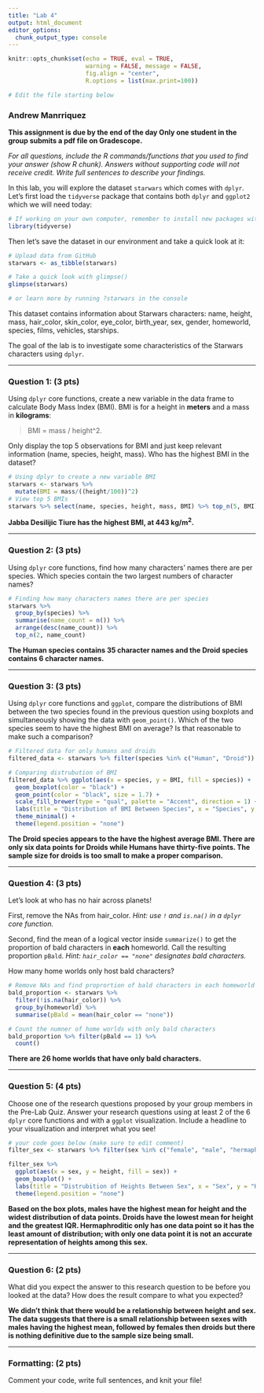 ```yaml
---
title: "Lab 4"
output: html_document
editor_options: 
  chunk_output_type: console
---
```


```r
knitr::opts_chunk$set(echo = TRUE, eval = TRUE,  
                      warning = FALSE, message = FALSE, 
                      fig.align = "center",
                      R.options = list(max.print=100))

# Edit the file starting below
```

### Andrew Manrriquez

**This assignment is due by the end of the day Only one student in the group submits a pdf file on Gradescope.**

*For all questions, include the R commands/functions that you used to find your answer (show R chunk). Answers without supporting code will not receive credit. Write full sentences to describe your findings.*

In this lab, you will explore the dataset `starwars` which comes with `dplyr`. Let's first load the `tidyverse` package that contains both `dplyr` and `ggplot2` which we will need today:

```r
# If working on your own computer, remember to install new packages with install.packages("name") in the console
library(tidyverse)
```

Then let's save the dataset in our environment and take a quick look at it:

```r
# Upload data from GitHub
starwars <- as_tibble(starwars)

# Take a quick look with glimpse() 
glimpse(starwars)

# or learn more by running ?starwars in the console
```

This dataset contains information about Starwars characters: name, height, mass, hair_color, skin_color, eye_color, birth_year, sex, gender, homeworld, species, films, vehicles, starships.

The goal of the lab is to investigate some characteristics of the Starwars characters using `dplyr`.

------------------------------------------------------------------------

### Question 1: (3 pts)

Using `dplyr` core functions, create a new variable in the data frame to calculate Body Mass Index (BMI). BMI is for a height in **meters** and a mass in **kilograms**:

> BMI = mass / height\^2.

Only display the top 5 observations for BMI and just keep relevant information (name, species, height, mass). Who has the highest BMI in the dataset?

```r
# Using dplyr to create a new variable BMI
starwars <- starwars %>% 
  mutate(BMI = mass/((height/100))^2)
# View top 5 BMIs
starwars %>% select(name, species, height, mass, BMI) %>% top_n(5, BMI)
```

**Jabba Desilijic Tiure has the highest BMI, at 443 kg/m^2^.**

------------------------------------------------------------------------

### Question 2: (3 pts)

Using `dplyr` core functions, find how many characters' names there are per species. Which species contain the two largest numbers of character names?

```r
# Finding how many characters names there are per species
starwars %>%
  group_by(species) %>%
  summarise(name_count = n()) %>%
  arrange(desc(name_count)) %>%
  top_n(2, name_count)
```

**The Human species contains 35 character names and the Droid species contains 6 character names.**

------------------------------------------------------------------------

### Question 3: (3 pts)

Using `dplyr` core functions and `ggplot`, compare the distributions of BMI between the two species found in the previous question using boxplots and simultaneously showing the data with `geom_point()`. Which of the two species seem to have the highest BMI on average? Is that reasonable to make such a comparison?

```r
# Filtered data for only humans and droids
filtered_data <- starwars %>% filter(species %in% c("Human", "Droid"))

# Comparing distrubution of BMI
filtered_data %>% ggplot(aes(x = species, y = BMI, fill = species)) + 
  geom_boxplot(color = "black") + 
  geom_point(color = "black", size = 1.7) + 
  scale_fill_brewer(type = "qual", palette = "Accent", direction = 1) + 
  labs(title = "Distribution of BMI Between Species", x = "Species", y = "BMI (kg/m^2)") + 
  theme_minimal() + 
  theme(legend.position = "none")

```

**The Droid species appears to the have the highest average BMI. There are only six data points for Droids while Humans have thirty-five points. The sample size for droids is too small to make a proper comparison.**

------------------------------------------------------------------------

### Question 4: (3 pts)

Let's look at who has no hair across planets!

First, remove the NAs from hair_color. *Hint: use `!` and `is.na()` in a `dplyr` core function.*

Second, find the mean of a logical vector inside `summarize()` to get the proportion of bald characters in **each** homeworld. Call the resulting proportion `pBald`. *Hint: `hair_color == "none"` designates bald characters.*

How many home worlds only host bald characters?

```r
# Remove NAs and find proprortion of bald characters in each homeworld
bald_proportion <- starwars %>%
  filter(!is.na(hair_color)) %>%
  group_by(homeworld) %>%
  summarise(pBald = mean(hair_color == "none"))

# Count the numner of home worlds with only bald characters
bald_proportion %>% filter(pBald == 1) %>% 
  count()
```

**There are 26 home worlds that have only bald characters.**

------------------------------------------------------------------------

### Question 5: (4 pts)

Choose one of the research questions proposed by your group members in the Pre-Lab Quiz. Answer your research questions using at least 2 of the 6 `dplyr` core functions and with a `ggplot` visualization. Include a headline to your visualization and interpret what you see!

```r
# your code goes below (make sure to edit comment)
filter_sex <- starwars %>% filter(sex %in% c("female", "male", "hermaphroditic", "none")) 

filter_sex %>% 
  ggplot(aes(x = sex, y = height, fill = sex)) + 
  geom_boxplot() + 
  labs(title = "Distrubition of Heights Between Sex", x = "Sex", y = "Height (cm)", subtitle = "'None' in This Visual Stands for Droids") + 
  theme(legend.position = "none")
```

**Based on the box plots, males have the highest mean for height and the widest distribution of data points. Droids have the lowest mean for height and the greatest IQR. Hermaphroditic only has one data point so it has the least amount of distribution; with only one data point it is not an accurate representation of heights among this sex.**

------------------------------------------------------------------------

### Question 6: (2 pts)

What did you expect the answer to this research question to be before you looked at the data? How does the result compare to what you expected?

**We didn't think that there would be a relationship between height and sex. The data suggests that there is a small relationship between sexes with males having the highest mean, followed by females then droids but there is nothing definitive due to the sample size being small.**

------------------------------------------------------------------------

### Formatting: (2 pts)

Comment your code, write full sentences, and knit your file!
